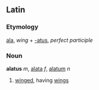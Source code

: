 ==Latin==
===Etymology===
[[ala]], ''wing'' + [[-atus]], ''perfect participle''
===Noun===
'''alatus''' ''m'', [[alata]] ''f'', [[alatum]] ''n''

#[[winged]], having [[wing]]s